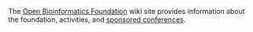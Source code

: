 The [[OBF|Open Bioinformatics Foundation]] wiki site provides information about the foundation, activities, and [[BOSC|sponsored conferences]].